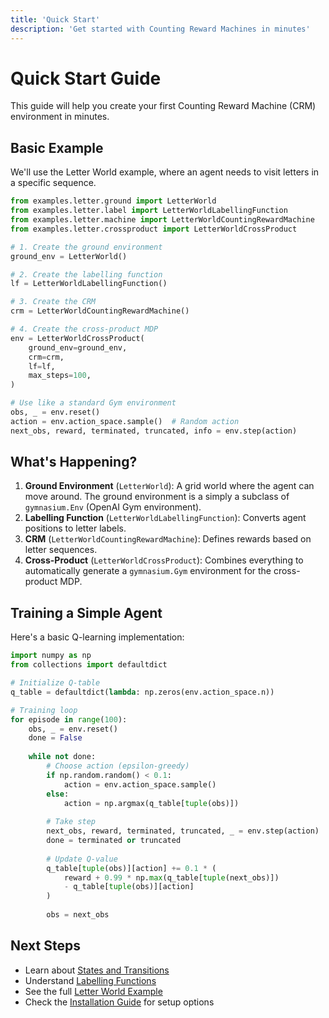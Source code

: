 ```yaml
---
title: 'Quick Start'
description: 'Get started with Counting Reward Machines in minutes'
---
```


# Quick Start Guide

This guide will help you create your first Counting Reward Machine (CRM) environment in minutes.

## Basic Example

We'll use the Letter World example, where an agent needs to visit letters in a specific sequence.

```python
from examples.letter.ground import LetterWorld
from examples.letter.label import LetterWorldLabellingFunction
from examples.letter.machine import LetterWorldCountingRewardMachine
from examples.letter.crossproduct import LetterWorldCrossProduct

# 1. Create the ground environment
ground_env = LetterWorld()

# 2. Create the labelling function
lf = LetterWorldLabellingFunction()

# 3. Create the CRM
crm = LetterWorldCountingRewardMachine()

# 4. Create the cross-product MDP
env = LetterWorldCrossProduct(
    ground_env=ground_env,
    crm=crm,
    lf=lf,
    max_steps=100,
)

# Use like a standard Gym environment
obs, _ = env.reset()
action = env.action_space.sample()  # Random action
next_obs, reward, terminated, truncated, info = env.step(action)
```

## What's Happening?

1. **Ground Environment** (`LetterWorld`): A grid world where the agent can move around. The ground environment is a simply a subclass of `gymnasium.Env` (OpenAI Gym environment).
2. **Labelling Function** (`LetterWorldLabellingFunction`): Converts agent positions to letter labels.
3. **CRM** (`LetterWorldCountingRewardMachine`): Defines rewards based on letter sequences.
4. **Cross-Product** (`LetterWorldCrossProduct`): Combines everything to automatically generate a `gymnasium.Gym` environment for the cross-product MDP.

## Training a Simple Agent

Here's a basic Q-learning implementation:

```python
import numpy as np
from collections import defaultdict

# Initialize Q-table
q_table = defaultdict(lambda: np.zeros(env.action_space.n))

# Training loop
for episode in range(100):
    obs, _ = env.reset()
    done = False
    
    while not done:
        # Choose action (epsilon-greedy)
        if np.random.random() < 0.1:
            action = env.action_space.sample()
        else:
            action = np.argmax(q_table[tuple(obs)])
            
        # Take step
        next_obs, reward, terminated, truncated, _ = env.step(action)
        done = terminated or truncated
        
        # Update Q-value
        q_table[tuple(obs)][action] += 0.1 * (
            reward + 0.99 * np.max(q_table[tuple(next_obs)])
            - q_table[tuple(obs)][action]
        )
        
        obs = next_obs
```

## Next Steps

- Learn about [States and Transitions](/core-concepts/states-transitions)
- Understand [Labelling Functions](/core-concepts/labelling)
- See the full [Letter World Example](/worked-examples/letter-world)
- Check the [Installation Guide](/installation) for setup options 
